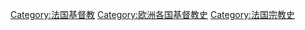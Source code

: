 [[Category:法国基督教|Category:法国基督教]]
[[Category:欧洲各国基督教史|Category:欧洲各国基督教史]]
[[Category:法国宗教史|Category:法国宗教史]]